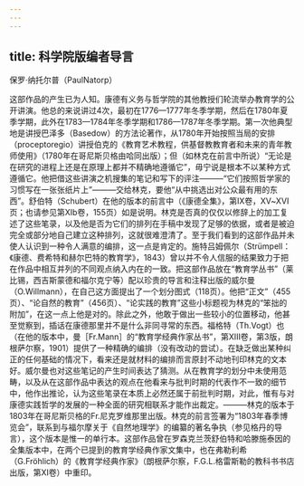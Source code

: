 ```yaml
---
---
---
```

title: 科学院版编者导言
---




保罗·纳托尔普（PaulNatorp）

这部作品的产生已为人知。康德有义务与哲学院的其他教授们轮流举办教育学的公开讲演。他总的来说讲过4次，最初在1776—1777年冬季学期，然后在1780年夏季学期，此外在1783—1784年冬季学期和1786—1787年冬季学期。第一次他典型地是讲授巴泽多（Basedow）的方法论著作，从1780年开始按照当局的安排（proceptoregio）讲授伯克的《教育艺术教程，供基督教教育者和未来的青年教师使用》（1780年在哥尼斯贝格由哈同出版）；但（如林克在前言中所说）“无论是在研究的进程上还是在原理上都并不精确地遵循它”，毋宁说是根本不以某种方式遵循它。他把借这些讲演之机搜集的笔记和写下的评注———“它们按照哲学家的习惯写在一张张纸片上”———交给林克，要他“从中挑选出对公众最有用的东西”。舒伯特（Schubert）在他的版本的前言中（《康德全集》，第Ⅸ卷，ⅩⅤ~ⅩⅥ页；也请参见第Ⅺb卷，155页）如是说明。林克是否真的仅仅以修辞上的加工复述了这些笔录，以及他是否为它们的排列在手稿中发现了足够的依据，或者是被迫完全或部分地自己建立这种排列，这就很难澄清了。至于我们看到的这部作品并未使人认识到一种令人满意的编排，这一点是肯定的。施特吕姆佩尔（Strümpell：《康德、费希特和赫尔巴特的教育学》，1843）曾以并不令人信服的结果致力于把在作品中相互并列的不同观点纳入内在的一致。把这部作品放在“教育学丛书”（莱比锡，西吉斯蒙德和福尔克宁等）配以珍贵的导言和注释出版的威尔曼（O.Willmann），在自己这方面提出了一个划分图式（118页）。他把“正文”（455页）、“论自然的教育”（456页）、“论实践的教育”这些小标题视为林克的“笨拙的附加”，在这一点上他是对的。除此之外，他敢于做出一些较小的位置移动，他甚至觉察到，插话在康德那里并不是什么非同寻常的东西。福格特（Th.Vogt）也（在他的版本中，曼［Fr.Mann］的“教育学经典作家丛书”，第ⅩⅢ卷，第3版，朗根萨尔察，1901）提供了一种精确的编排（没有改动的尝试）。在缺乏做出某种纠正的任何基础的情况下，看来还是就材料的编排而言原封不动地刊印林克的文本好。威尔曼也对这些笔记的产生时间表达了猜测。从在教育学的划分中未使用范畴，以及从在这部作品中表达的观点在他看来与批判时期的代表作不一致的细节中，他作出推论，认为这些笔录在本质上必然还属于前批判时期，对此，惟有与对康德实践哲学的发展的一种全面的研究相联系才能作出裁定。———林克的版本于1803年在哥尼斯贝格的Fr.尼克罗维那里出版。林克的前言签署为“1803年春季博览会”，联系到与福尔摩关于《自然地理学》的编纂的著名争执（参见格丹的导言），这个版本是惟一的单行本。这部作品曾在罗森克兰茨舒伯特和哈滕施泰因的全集版本中，在两个已提到的教育学经典作家文集中，也在弗勒利希（G.Fröhlich）的《教育学经典作家》（朗根萨尔察，F.G.L.格雷斯勒的教科书书店出版，第Ⅺ卷）中重印。